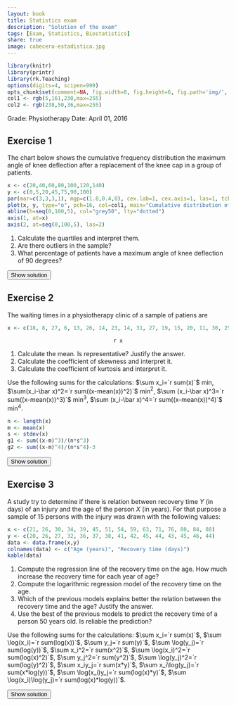 ```yaml
---
layout: book
title: Statistics exam
description: "Solution of the exam"
tags: [Exam, Statistics, Biostatistics]
share: true
image: cabecera-estadistica.jpg
---
```


```r
library(knitr)
library(printr)
library(rk.Teaching)
options(digits=4, scipen=999)
opts_chunk$set(comment=NA, fig.width=8, fig.height=6, fig.path='img/', fig.align="center", dev="svg", digits=4, echo=FALSE, warning=FALSE, message=FALSE)
col1 <- rgb(5,161,230,max=255)
col2 <- rgb(238,50,36,max=255)
```

Grade: Physiotherapy 
Date: April 01, 2016 

## Exercise 1
The chart below shows the cumulative frequency distribution the maximum angle of knee deflection after a replacement of the knee cap in a group of patients. 
  
```r
x <- c(20,40,60,80,100,120,140)
y <- c(0,5,20,45,75,90,100)
par(mar=c(3,3,3,1), mgp=c(1.8,0.4,0), cex.lab=1, cex.axis=1, las=1, tck=-0.02)
plot(x, y, type="o", pch=16, col=col1, main="Cumulative distribution of the maximum angle of\n knee deflection after a replacement of the knee cap", xlab="Maximum angle of knee deflection", ylab="Cumulative percentage", axes=FALSE, frame.plot=TRUE)
abline(h=seq(0,100,5), col="grey50", lty="dotted")
axis(1, at=x)
axis(2, at=seq(0,100,5), las=2)
```

1. Calculate the quartiles and interpret them.
2. Are there outliers in the sample?
3. What percentage of patients have a maximum angle of knee deflection of 90 degrees?

<div><button class="solution">Show solution</button></div>
<div id="solution" style="display: none">
1. $Q_1=64$, $Q_2=83.3333$, $Q_3=100$. <br/>
2. Fences: $F_1=10$ and $F_2=154$. There are no outliers. <br/>
3. $F_{90}=60\%$.
</div>

## Exercise 2
The waiting times in a physiotherapy clinic of a sample of patiens are 
```r
x <- c(18, 8, 27, 6, 13, 26, 14, 23, 14, 31, 27, 19, 15, 20, 11, 30, 25, 23, 20, 15)
```
<div style="text-align:center"> 
`r x`
</div>

1. Calculate the mean. Is representative? Justify the answer.
2. Calculate the coefficient of skewness and interpret it. 
3. Calculate the coefficient of kurtosis and interpret it.  

Use the following sums for the calculations: $\sum x_i=`r sum(x)`$ min, $\sum(x_i-\bar x)^2=`r sum((x-mean(x))^2)`$ min$^2$, $\sum (x_i-\bar x)^3=`r sum((x-mean(x))^3)`$ min$^3$, $\sum (x_i-\bar x)^4=`r sum((x-mean(x))^4)`$ min$^4$.

```r
n <- length(x)
m <- mean(x)
s <- stdev(x)
g1 <- sum((x-m)^3)/(n*s^3)
g2 <- sum((x-m)^4)/(n*s^4)-3
```


<div><button class="solution">Show solution</button></div>
<div id="solution" style="display: none">
1. $\bar x=`r m`$ min, $s^2=`r variance(x)`$ min$^2$, $s=`r s`$ min, $cv=`r cv(x)`$. As the $cv<0.5$ there is a low variability and the mean is representative.<br/>
2. $g_1=`r g1`$. The distribution is almost symmetrical. <br/>
3. $g_2=`r g2`$. The distribution is flatter than a bell curve (platykurtic).
</div>

## Exercise 3
A study try to determine if there is relation between recovery time $Y$ (in days) of an injury and the age of the person $X$ (in years). For that purpose a sample of 15 persons with the injury was drawn with the following values:
```r
x <- c(21, 26, 30, 34, 39, 45, 51, 54, 59, 63, 71, 76, 80, 84, 88)
y <- c(20, 26, 27, 32, 36, 37, 38, 41, 42, 45, 44, 43, 45, 46, 44)
data <- data.frame(x,y)
colnames(data) <- c("Age (years)", "Recovery time (days)")
kable(data)
```

1. Compute the regression line of the recovery time on the age. How much increase the recovery time for each year of age?
2. Compute the logarithmic regression model of the recovery time on the age. 
3. Which of the previous models explains better the relation between the recovery time and the age? Justify the answer.
4. Use the best of the previous models to predict the recovery time of a person 50 years old. Is reliable the prediction?

Use the following sums for the calculations:
$\sum x_i=`r sum(x)`$, $\sum \log(x_i)=`r sum(log(x))`$, $\sum y_j=`r sum(y)`$, $\sum \log(y_j)=`r sum(log(y))`$,
$\sum x_i^2=`r sum(x^2)`$, $\sum \log(x_i)^2=`r sum(log(x)^2)`$, $\sum y_j^2=`r sum(y^2)`$, $\sum \log(y_j)^2=`r sum(log(y)^2)`$,
$\sum x_iy_j=`r sum(x*y)`$, $\sum x_i\log(y_j)=`r sum(x*log(y))`$, $\sum \log(x_i)y_j=`r sum(log(x)*y)`$, $\sum \log(x_i)\log(y_j)=`r sum(log(x)*log(y))`$.

<div><button class="solution">Show solution</button></div>
<div id="solution" style="display: none">
```r
m <- lm(y~x)
c <- coefficients(m)
```
1. Linear model<br/>
$\bar x=`r mean(x)`$ years, $s_x^2=`r variance(x)`$ years$^2$. <br/>
$\bar y=`r mean(y)`$ days, $s_y^2=`r variance(y)`$ days$^2$. <br/>
$s_{xy}=`r covariance(x,y)`$ years$\cdot$days. <br/>
Regression line of recovery time on age: $y=`r c[1]` + `r c[2]`x$. <br/>
Every year of age the recovery time increases `r c[2]` days. <br/>
```r
z <- log(x)
m2 <- lm(y~z)
c <- coefficients(m2)
```
2. Logartihmic model<br/>
$\overline{\log(x)}=`r mean(z)`$ log(years), $s_{\log(x)}^2=`r variance(z)`$ log(years)$^2$. <br/>
$s_{\log(x)y}=`r covariance(z,y)`$ log(years)$\cdot$days. <br/>
Logartihmic model of recovery time on age: $y=`r c[1]` + `r c[2]`\log(x)$. <br/>
3. Linear coefficient of determination $r^2=`r summary(m)$r.squared`$. <br/>
Logarithmic coefficient of determination $r^2=`r summary(m2)$r.squared`$. <br/>
So the logarithmic model fits better. <br/>
4. $y(50)=`r c[1]` + `r c[2]`\log(50) = `r c[1]+c[2]*log(50)`$.<br/>
</div>


